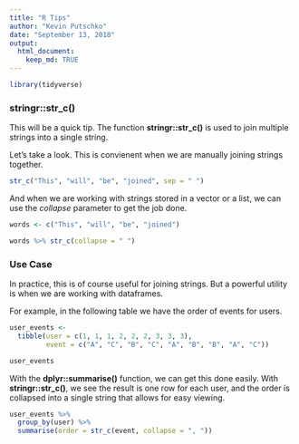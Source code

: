 ```yaml
---
title: "R Tips"
author: "Kevin Putschko"
date: "September 13, 2018"
output: 
  html_document:
    keep_md: TRUE
---
```


```r
library(tidyverse)
```

### stringr::str_c()

This will be a quick tip.  The function **stringr::str_c()** is used to join multiple strings into a single string.  

Let's take a look.  This is convienent when we are manually joining strings together.  

```r
str_c("This", "will", "be", "joined", sep = " ")
```

And when we are working with strings stored in a vector or a list, we can use the *collapse* parameter to get the job done.

```r
words <- c("This", "will", "be", "joined")

words %>% str_c(collapse = " ")
```


### Use Case

In practice, this is of course useful for joining strings.  But a powerful utility is when we are working with dataframes.  

For example, in the following table we have the order of events for users.

```r
user_events <- 
  tibble(user = c(1, 1, 1, 2, 2, 2, 3, 3, 3),
         event = c("A", "C", "B", "C", "A", "B", "B", "A", "C"))

user_events

```

With the **dplyr::summarise()** function, we can get this done easily.  With **stringr::str_c()**, we see the result is one row for each user, and the order is collapsed into a single string that allows for easy viewing.

```r
user_events %>% 
  group_by(user) %>% 
  summarise(order = str_c(event, collapse = ", "))
```

